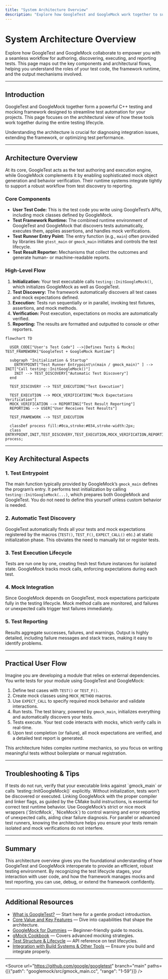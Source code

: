 ```yaml
---
title: "System Architecture Overview"
description: "Explore how GoogleTest and GoogleMock work together to support authoring, discovery, execution, and reporting of tests. This section includes mermaid diagrams to map out the major architectural flows, from user test code to framework runtime and result output."
---
```


# System Architecture Overview

Explore how GoogleTest and GoogleMock collaborate to empower you with a seamless workflow for authoring, discovering, executing, and reporting tests. This page maps out the key components and architectural flows, helping you understand the roles of your test code, the framework runtime, and the output mechanisms involved.

---

## Introduction

GoogleTest and GoogleMock together form a powerful C++ testing and mocking framework designed to streamline test automation for your projects. This page focuses on the architectural view of how these tools work together during the entire testing lifecycle.

Understanding the architecture is crucial for diagnosing integration issues, extending the framework, or optimizing test performance.

---

## Architecture Overview

At its core, GoogleTest acts as the test authoring and execution engine, while GoogleMock complements it by enabling sophisticated mock object generation and behavior verification. Their runtime systems integrate tightly to support a robust workflow from test discovery to reporting.


### Core Components

- **User Test Code:** This is the test code you write using GoogleTest’s APIs, including mock classes defined by GoogleMock.
- **Test Framework Runtime:** The combined runtime environment of GoogleTest and GoogleMock that discovers tests automatically, executes them, applies assertions, and handles mock verifications.
- **Test Runner Entry Point:** The entry function (e.g., `main`) often provided by libraries like `gtest_main` or `gmock_main` initiates and controls the test lifecycle.
- **Test Result Reporter:** Mechanisms that collect the outcomes and generate human- or machine-readable reports.


### High-Level Flow

1. **Initialization:** Your test executable calls `testing::InitGoogleMock()`, which initializes GoogleMock as well as GoogleTest.
2. **Test Discovery:** The framework automatically discovers all test cases and mock expectations defined.
3. **Execution:** Tests run sequentially or in parallel, invoking test fixtures, assertions, and mock methods.
4. **Verification:** Post execution, expectations on mocks are automatically verified.
5. **Reporting:** The results are formatted and outputted to console or other reporters.


```mermaid
flowchart TD

  USER_CODE["User's Test Code"] -->|Defines Tests & Mocks| TEST_FRAMEWORK["GoogleTest + GoogleMock Runtime"]

  subgraph "Initialization & Startup"
    ENTRYPOINT["Test Runner Entrypoint\n(main / gmock_main)" ] --> INIT["Call testing::InitGoogleMock()"]
    INIT --> TEST_DISCOVERY["Automatic Test Discovery"]
  end

  TEST_DISCOVERY --> TEST_EXECUTION["Test Execution"]

  TEST_EXECUTION --> MOCK_VERIFICATION["Mock Expectations Verification"]
  MOCK_VERIFICATION --> REPORTING["Test Result Reporting"]
  REPORTING --> USER["User Receives Test Results"]

  TEST_FRAMEWORK --> TEST_EXECUTION

  classDef process fill:#0ca,stroke:#034,stroke-width:2px;
  class ENTRYPOINT,INIT,TEST_DISCOVERY,TEST_EXECUTION,MOCK_VERIFICATION,REPORTING process;
```

---

## Key Architectural Aspects

### 1. Test Entrypoint

The main function typically provided by GoogleMock’s `gmock_main` defines the program’s entry. It performs test initialization by calling `testing::InitGoogleMock(...)`, which prepares both GoogleMock and GoogleTest. You do not need to define this yourself unless custom behavior is needed.

### 2. Automatic Test Discovery

GoogleTest automatically finds all your tests and mock expectations registered by the macros (`TEST()`, `TEST_F()`, `EXPECT_CALL()` etc.) at static initialization phase. This obviates the need to manually list or register tests.

### 3. Test Execution Lifecycle

Tests are run one by one, creating fresh test fixture instances for isolated state. GoogleMock tracks mock calls, enforcing expectations during each test.

### 4. Mock Integration

Since GoogleMock depends on GoogleTest, mock expectations participate fully in the testing lifecycle. Mock method calls are monitored, and failures or unexpected calls trigger test failures immediately.

### 5. Test Reporting

Results aggregate successes, failures, and warnings. Output is highly detailed, including failure messages and stack traces, making it easy to identify problems.

---

## Practical User Flow

Imagine you are developing a module that relies on external dependencies. You write tests for your module using GoogleTest and GoogleMock:

1. Define test cases with `TEST()` or `TEST_F()`.
2. Create mock classes using `MOCK_METHOD` macros.
3. Use `EXPECT_CALL` to specify required mock behavior and validate interactions.
4. Run tests. The test binary, powered by `gmock_main`, initializes everything and automatically discovers your tests.
5. Tests execute. Your test code interacts with mocks, which verify calls in real-time.
6. Upon test completion (or failure), all mock expectations are verified, and a detailed test report is generated.

This architecture hides complex runtime mechanics, so you focus on writing meaningful tests without boilerplate or manual registration.

---

## Troubleshooting & Tips

<Tip>
If tests do not run, verify that your executable links against `gmock_main` or calls `testing::InitGoogleMock()` explicitly. Without initialization, tests won’t be discovered or executed.
</Tip>

<Tip>
Linking GoogleMock with the proper compiler and linker flags, as guided by the CMake build instructions, is essential for correct test runtime behavior.
</Tip>

<Tip>
Use GoogleMock’s strict or nice mock wrappers (`StrictMock`, `NiceMock`) to control warning and error reporting of unexpected calls, aiding clear failure diagnosis.
</Tip>

<Tip>
For parallel or advanced test runners, knowing the architecture helps you ensure your tests remain isolated and mock verifications do not interfere.
</Tip>

---

## Summary

This architecture overview gives you the foundational understanding of how GoogleTest and GoogleMock interoperate to provide an efficient, robust testing environment. By recognizing the test lifecycle stages, your interaction with user code, and how the framework manages mocks and test reporting, you can use, debug, or extend the framework confidently.

---

## Additional Resources

- [What is GoogleTest?](./overview/intro-value-prop/what-is-googletest) — Start here for a gentle product introduction.
- [Core Value and Key Features](./overview/intro-value-prop/core-value-features) — Dive into capabilities that shape the architecture.
- [GoogleMock for Dummies](https://google.github.io/googletest/gmock_for_dummies.html) — Beginner-friendly guide to mocks.
- [gMock Cookbook](https://google.github.io/googletest/gmock_cook_book.html) — Covers advanced mocking strategies.
- [Test Structure & Lifecycle](./api-reference/core-testing-api/test-structure) — API reference on test lifecycles.
- [Integration with Build Systems & Other Tools](./overview/integration-feature-overview/integration-build-systems) — Ensure you build and integrate properly.

---

<Source url="https://github.com/google/googletest" branch="main" paths={[{"path": "googlemock/src/gmock_main.cc", "range": "1-59"}]} />